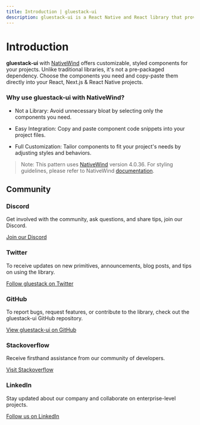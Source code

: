 ```yaml
---
title: Introduction | gluestack-ui
description: gluestack-ui is a React Native and React library that provides universal, styled, and accessible components.
---
```



<Meta title="with-nativewind/home/Overview/Introduction" />

# Introduction

**gluestack-ui** with [NativeWind](https://www.nativewind.dev/) offers customizable, styled components for your projects. Unlike traditional libraries, it's not a pre-packaged dependency. Choose the components you need and copy-paste them directly into your React, Next.js & React Native projects.

### Why use gluestack-ui with NativeWind?

- Not a Library: Avoid unnecessary bloat by selecting only the components you need.

- Easy Integration: Copy and paste component code snippets into your project files.

- Full Customization: Tailor components to fit your project's needs by adjusting styles and behaviors.

>Note: This pattern uses [NativeWind](https://www.nativewind.dev/v4/overview) version 4.0.36. For styling guidelines, please refer to NativeWind [documentation](https://www.nativewind.dev/v4/overview).

## Community

### Discord

Get involved with the community, ask questions, and share tips, join our Discord.

[Join our Discord](https://discord.gg/95qQ84nf6f)

### Twitter

To receive updates on new primitives, announcements, blog posts, and tips on using the library.

[Follow gluestack on Twitter](https://twitter.com/gluestack)

### GitHub

To report bugs, request features, or contribute to the library, check out the gluestack-ui GitHub repository.

[View gluestack-ui on GitHub](https://github.com/gluestack/gluestack-ui)

### Stackoverflow

Receive firsthand assistance from our community of developers.

[Visit Stackoverflow](https://stackoverflow.com/questions/tagged/gluestack)

### LinkedIn

Stay updated about our company and collaborate on enterprise-level projects.

[Follow us on LinkedIn](https://www.linkedin.com/company/gluestackio/)
